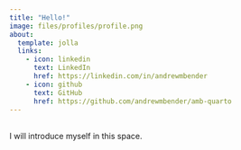 ```yaml
---
title: "Hello!"
image: files/profiles/profile.png
about:
  template: jolla
  links:
    - icon: linkedin
      text: LinkedIn
      href: https://linkedin.com/in/andrewmbender
    - icon: github
      text: GitHub
      href: https://github.com/andrewmbender/amb-quarto
---
```

\
I will introduce myself in this space.